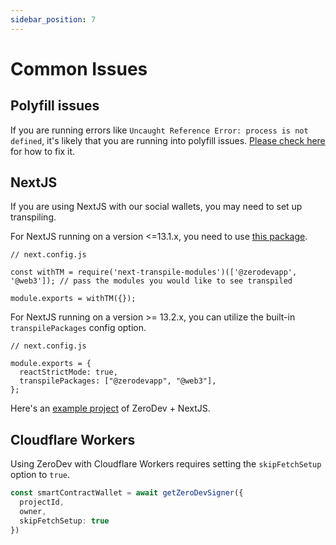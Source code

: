 ```yaml
---
sidebar_position: 7
---
```


# Common Issues

## Polyfill issues

If you are running errors like `Uncaught Reference Error: process is not defined`, it's likely that you are running into polyfill issues.  [Please check here](https://web3auth.io/docs/troubleshooting/webpack-issues) for how to fix it.

## NextJS

If you are using NextJS with our social wallets, you may need to set up transpiling.

For NextJS running on a version <=13.1.x, you need to use [this package](https://www.npmjs.com/package/next-transpile-modules).

```
// next.config.js

const withTM = require('next-transpile-modules')(['@zerodevapp', '@web3']); // pass the modules you would like to see transpiled

module.exports = withTM({});
```

For NextJS running on a version >= 13.2.x, you can utilize the built-in `transpilePackages` config option.

```
// next.config.js

module.exports = {
  reactStrictMode: true,
  transpilePackages: ["@zerodevapp", "@web3"],
};
```

Here's an [example project](https://github.com/zerodevapp/zerodev-nextjs-example) of ZeroDev + NextJS.

## Cloudflare Workers
Using ZeroDev with Cloudflare Workers requires setting the `skipFetchSetup` option to `true`.
```typescript
const smartContractWallet = await getZeroDevSigner({
  projectId,
  owner,
  skipFetchSetup: true
})
```

